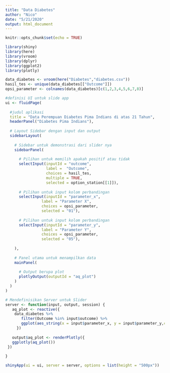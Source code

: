 ```yaml
---
title: "Data Diabetes"
author: "Nico"
date: "5/21/2020"
output: html_document
---
```


```r
knitr::opts_chunk$set(echo = TRUE)
```


```r
library(shiny)
library(here)
library(vroom)
library(dplyr)
library(ggplot2)
library(plotly)

```

```r
data_diabetes <- vroom(here("Diabetes","diabetes.csv"))
hasil_tes <- unique(data_diabetes[["Outcome"]])
opsi_parameter <- colnames(data_diabetes)[c(1,2,3,4,5,6,7,8)]

```


```r
#definisi UI untuk slide app
ui <- fluidPage(
  
  #judul aplikasi
  title = "Data Perempuan Diabetes Pima Indians di atas 21 Tahun",
  headerPanel("Diabetes Pima Indians"),
  
  # Layout Sidebar dengan input dan output
  sidebarLayout(
    
    # Sidebar untuk demonstrasi dari slider nya
    sidebarPanel(
    
      # Pilihan untuk memilih apakah positif atau tidak
      selectInput(inputId = "outcome",
                  label =  "Outcome",
                  choices = hasil_tes,
                  multiple = TRUE,
                  selected = option_station[[1]]),
      
      # Pilihan untuk input kolom perbandingan
      selectInput(inputId = "parameter_x",
                label = "Parameter X",
                choices = opsi_parameter,
                selected = "01"),
      
      # Pilihan untuk input kolom perbandingan
      selectInput(inputId = "parameter_y",
                label = "Parameter Y",
                choices = opsi_parameter,
                selected = "05"),      
      
    ),
    
    # Panel utama untuk menampilkan data
    mainPanel(
      
      # Output berupa plot
      plotlyOutput(outputId = "aq_plot")
    )
  )
)
```


```r
# Mendefinisikan Server untuk Slider
server <- function(input, output, session) {
   aq_plot <- reactive({
    data_diabetes %>% 
       filter(Outcome %in% input$outcome) %>% 
       ggplot(aes_string(x = input$parameter_x, y = input$parameter_y,colour = "Outcome")) +  geom_line() + labs(x = input$parameter_x,y =input$parameter_y,colour = "Outcome",title = "Pengaruh Diabetes") + theme_light()
     })
   
   output$aq_plot <- renderPlotly({
   ggplotly(aq_plot())
 })
 
}
```


```r
shinyApp(ui = ui, server = server, options = list(height = "500px"))
```